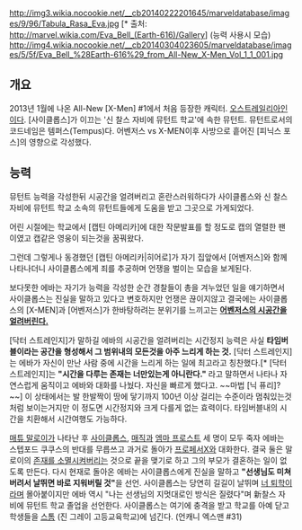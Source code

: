 http://img3.wikia.nocookie.net/__cb20140222201645/marveldatabase/images/9/96/Tabula_Rasa_Eva.jpg
[* 출처: http://marvel.wikia.com/Eva_Bell_(Earth-616)/Gallery]
(능력 사용시 모습)
http://img4.wikia.nocookie.net/__cb20140304023605/marveldatabase/images/5/5f/Eva_Bell_%28Earth-616%29_from_All-New_X-Men_Vol_1_1_001.jpg

== 개요 ==
2013년 1월에 나온 All-New [X-Men] #1에서 처음 등장한 캐릭터. [[오스트레일리아]]인이다.
[사이클롭스]가 이끄는 '신 찰스 자비에 뮤턴트 학교'에 속한 뮤턴트.
뮤턴트로서의 코드네임은 템퍼스(Tempus)다.
어벤저스 vs X-MEN이후 사방으로 흩어진 [피닉스 포스]의 영향으로 각성했다.

== 능력 ==
뮤턴트 능력을 각성한뒤 시공간을 얼려버리고 혼란스러워하다가 사이클롭스와 신 찰스 자비에 뮤턴트 학교 소속의 뮤턴트들에게 도움을 받고 그곳으로 가게되었다.

어린 시절에는 학교에서 [캡틴 아메리카]에 대한 작문발표를 할 정도로 캡의 열렬한 팬이였고 캡같은 영웅이 되는것을 꿈꿔왔다.

그런데 그렇게나 동경했던 [캡틴 아메리카|히어로]가 자기 집앞에서 [어벤저스]와 함께 나타나더니 사이클롭스에게 죄를 추궁하며 언쟁을 벌이는 모습을 보게된다. 

보다못한 에바는 자기가 능력을 각성한 순간 경찰들이 총을 겨누었던 일을 얘기하면서 사이클롭스는 진실을 말하고 있다고 변호하지만 언쟁은 끊이지않고 결국에는 사이클롭스의 [X-MEN]과 [어벤저스]가 한바탕하려는 분위기를 느끼고는 '''[[시간 조작|어벤저스의 시공간을 얼려버린다.]]''' 

[닥터 스트레인지]가 말하길 에바의 시공간을 얼려버리는 시간정지 능력은 사실 '''타임버블이라는 공간을 형성해서 그 범위내의 모든것을 아주 느리게 하는 것.''' [닥터 스트레인지]는 에바가 자신이 만난 사람 중에 시간을 느리게 하는 일에 최고라고 칭찬했다.[* [닥터 스트레인지]는 '''"시간을 다루는 존재는 너만있는게 아니란다."''' 라고 말하면서 나타나 자연스럽게 움직이고 에바와 대화를 나눴다. 자신을 빠르게 했다고. ~~마법 [닉 퓨리]?~~]  이 상태에서는 발 한발짝이 땅에 닿기까지 100년 이상 걸리는 수준이라 멈춰있는것처럼 보이는거지만 이 정도면 시간정지와 크게 다를게 없는 효력이다. 타임버블내의 시간을 치환해서 시간여행도 가능하다.

[[매튜 말로이]]가 나타난 후 [[사이클롭스]], [[매직(마블 코믹스)|매직]]과 [[엠마 프로스트]] 세 명이 모두 죽자 에바는 스텝포드 쿠쿠스의 반대를 무릅쓰고 과거로 돌아가 [[프로페서X]]와 대화한다. 결국 둘은 말로이의 [[존재의 소멸|존재를 소멸]]시켜버리는 것으로 끝을 맺기로 하고 그의 부모가 결혼하는 일이 없도록 만든다. 다시 현재로 돌아온 에바는 사이클롭스에게 진실을 말하고 '''"선생님도 미쳐버려서 날뛰면 바로 지워버릴 것"'''을 선언. 사이클롭스는 당연히 길길이 날뛰며 [[너 고소|너 퇴학]]이라며 몰아붙이지만 에바 역시 "나는 선생님의 지멋대로인 방식은 질렸다"며 新찰스 자비에 뮤턴트 학교 졸업을 선언한다. 사이클롭스는 여기에 충격을 받고 학교를 아예 닫고 학생들을 [[스톰]] (진 그레이 고등교육학교)에 넘긴다. (언캐니 엑스맨 #31)
